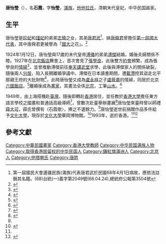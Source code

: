 {{東亞女性歷史人物
|名稱 = 唐石霞
|身份 = 
|國家 = 
|時代 = 
|屆數 = 
|前任 = 
|繼任 = 
|圖片名稱 = 唐怡瑩.jpg
|圖片大小 = 
|圖片說明 = 
|姓 = [[他他拉氏|他他拉氏]]
|穆坤 = <!--清代八旗满洲人物专用-->
|名 = 石霞
|姓名 = 唐石霞
|字 = 怡瑩
|最高職務 = 
|封爵 = 
|封號 = 
|位號 = 
|位階 = 
|品階 = 
|御稱號 = <!--日本皇族之稱號-->
|宮號1 = <!--日本皇族之宮號-->
|宮號2 = <!--朝鮮王族之宮號-->
|封地 = 
|湯沐邑 = 
|神號 = 
|尊號 = 
|族裔 = 
|信仰 = <!--指的是宗教信仰-->
|旗籍 =[[滿洲鑲紅旗|滿洲鑲紅旗]]
|氏族 = 
|府邸 = 
|世系 = 
|初名 = 
|乳名 = <!--日本、朝鮮、琉球以外人物用-->
|幼名 = <!--日本人用-->
|兒名 = <!--朝鮮人用-->
|童名 = <!--琉球人用-->
|小字 = 
|號 = 
|法號 = 
|院號 = 
|其他名號 = 
|出生日期 = [[光緒|光緒]]三十年<br />（1904年）
|出生地點 = {{QING}}北京
|婚年 = 1924年1月12日
|逝世日期 ={{Death year and age|1993|1904}}
|逝世地點 = {{flag|British Hong Kong}} 
|諡號 = 
|墓葬 = 
|祠廟 = 
|父親 = 志錡
|嫡母 = 
|母親 = 
|夫 = [[溥傑|溥傑]]
|婚姻名份 = 
|夫之父 = 醇親王[[載灃|載灃]]
|夫之母 = [[嫡福晉瓜爾佳氏|嫡福晉瓜爾佳氏]]
|夫之嫡母 = 
|夫之元配 = 
|夫之正室 = 
|夫之繼室 = [[嵯峨浩|嵯峨浩]]
|夫之平妻 = 
|夫之側室 = 
|兄弟 = 唐君武（弟）
|姊妹 = 唐梅（姊）<br>唐怡輝（妹）<br>唐海炘（妹）<br>唐舜君（妹）<ref>{{cite news |date=1966-04-30 |title= 貴戚．姊妹花|url= |newspaper=聯合報 |at=13版/聯合周刊 }}</ref><ref>{{cite news |date=1984-12-16|author=唐海炘 |title= 珍妃和瑾妃(下)--我的兩位姑母|url= |newspaper=[[聯合報|聯合報]] |at=08版/聯合副刊 }}</ref>
|嫡兄弟 = 
|嫡姊妹 = 
|庶兄弟 = 
|庶姊妹 = 
|同胞兄弟 = 
|同胞姊妹 = 
|異母兄弟 = 
|異母姊妹 = 
|異父兄弟 = 
|異父姊妹 = 
|繼兄弟 = 
|繼姊妹 = 
|子 = 
|女 = 
|養子 = 
|養女 = 
|繼子 = 
|繼女 = 
|其他親屬 = [[瑾妃|瑾妃]]<br>[[珍妃|珍妃]]
|經歷 = 
|著作 = 我眼中的末代皇帝：愛新覺羅·溥傑夫人口述史
|注釋=
}}
'''唐怡瑩'''（{{bd|1904年||1993年}}），名'''石霞'''，字'''怡瑩'''，[[滿族|滿族]]，[[他他拉氏|他他拉氏]]，清朝末代皇妃，中华民国画家。

==生平==
唐怡瑩是[[珍妃|珍妃]]和[[瑾妃|瑾妃]]的弟弟[[志錡|志錡]]之女，其弟[[唐君武|唐君武]]<ref>第一屆國民大會邊疆民族(滿族)代表唐君武於民國68年4月1日病故，應依法註銷其名籍。(68)台統(一)義字第2049號(68.04.24),總統府公報第3504號</ref>、妹[[唐舜君|唐舜君]]曾擔任[[第一屆中華民國國民大會代表|第一屆國大代表]]，其中唐舜君更被譽為「[[第一屆國民大會第一次會議|國大]]之花」。<ref>{{cite news |date=1994-05-22 |title= 溥心畬 書畫及詩稿|url= |newspaper=[[民生報|民生報]]|at=14版/藝術新聞 }}</ref>

1924年1月12日，唐怡瑩與17歲的未代皇帝[[溥儀|溥儀]]的弟弟[[溥傑|溥傑]]結婚，婚後夫婦關係不睦。1927年在[[北京飯店|北京飯店]]舞會上，首次會見了[[張學良|張學良]]，此後雙方[[約會|約會]]頻繁，成為張學良的[[情婦|情婦]]<ref name="口述">{{cite book |last= |first= |date=2016-12-01  |title=我眼中的末代皇帝：愛新覺羅·溥傑夫人口述史 |url= |location= |publisher= 北京聯合出版有限責任公司|page= |isbn=9787550285385  |author1=唐石霞|author2=惠伊深}}</ref>，並曾推動溥傑前往[[奉天講武堂|奉天講武堂]]求學，此後與溥傑家人的關係破裂，隨後兩人[[分居|分居]]，陷入長期離婚爭議中。溥傑在日本讀書期間，遭[[載灃|載灃]]控其盜走北平醇親王府的大批財物<ref>{{cite news |title=載灃呈請查緝子媳 |work=[[申報|申報]] 本埠增刊 |date=1932-10-02}}</ref>，此時唐怡瑩又成為[[盧永祥|盧永祥]]之子[[盧筱嘉|盧筱嘉]]的情婦，同居於北京[[華風賓館|六國飯店]]。<ref>{{cite news |title=溥儀之弟婦 |work=申報 |date=1946-10-14 |page=3}}</ref>離婚後成為[[畫家|畫家]]，其畫法全係[[北宗_(中國畫)|北宗]]，工筆[[山水畫|山水]]。<ref name="薛大可">{{cite book |last= |first= |date=2017-09-11  |title=民初報壇變色龍：薛大可憶往錄 |url= |location= |publisher= 新銳文創|page= |isbn=9789869486477  |author=薛大可|author-link=薛大可}}</ref>

1949年，由上海搭機赴[[臺灣|臺灣]]，隨後即轉赴[[香港|香港]]居住，並任教於[[香港大學|香港大學]]擔任東方語言學校之國畫和普通話高級導師<ref>{{cite news |date=1961-07-21 |title= 畫家唐石霞昨來台|url= |newspaper=聯合報 |at=03版 }}</ref>，曾數次赴臺舉辦畫展<ref>{{cite news |date=1962-03-18 |title= 旅港女畫家 唐石霞來台|url= |newspaper=聯合報 |at=08版/新藝 }}</ref>唐怡瑩來臺時曾以師禮[[薛大可|薛大可]]，薛氏曾撰有〈石霞歌〉，捧之不遺餘力。<ref name="薛大可"/>唐怡瑩逝世前捐贈作品多件給予[[文化大學|文化大學]]，現存於[[文化大學|文化大學]]華岡博物館。<ref>{{cite news|date= 2011-10-10|title= 讀華岡博物館藏溥心畬暨族人門生書畫展|url= https://www.epochtimes.com/b5/11/9/24/n3382233.htm/amp|publisher= 大記元|access-date= 2020-09-20|archive-date= 2020-02-26|archive-url= https://web.archive.org/web/20200226074218/https://www.epochtimes.com/b5/11/9/24/n3382233.htm/amp|dead-url= no}}</ref>1993年，逝於香港。<ref name="口述"/><ref>{{cite web |title=TANG Yiying (1904-1993) |url=https://www.artprice.com/artist/707805/yiying-tang |website=Artprice.com |accessdate=2020-09-20 |language=en}}</ref>

== 參考文獻 ==
{{Reflist}}

[[Category:中華民國畫家|Category:中華民國畫家]]
[[Category:香港大學教師|Category:香港大學教師]]
[[Category:中华民国满族人物|Category:中华民国满族人物]]
[[Category:取得香港居留权的中华民国人|Category:取得香港居留权的中华民国人]]
[[Category:鑲紅旗滿洲人|Category:鑲紅旗滿洲人]]
[[Category:北京人|Category:北京人]]
[[Category:他塔喇氏|Category:他塔喇氏]]
[[Category:唐姓|Category:唐姓]]